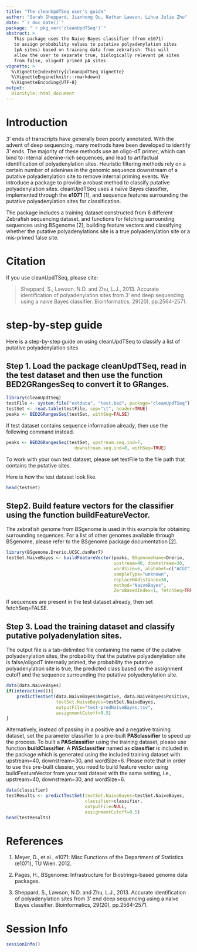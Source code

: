 ```yaml
---
title: "The cleanUpdTSeq user's guide"
author: "Sarah Sheppard, Jianhong Ou, Nathan Lawson, Lihua Julie Zhu"
date: "`r doc_date()`"
package: "`r pkg_ver('cleanUpdTSeq')`"
abstract: >
   This package uses the Naive Bayes classifier (from e1071)
   to assign probability values to putative polyadenylation sites
   (pA sites) based on training data from zebrafish. This will
   allow the user to separate true, biologically relevant pA sites
   from false, oligodT primed pA sites.
vignette: >
  %\VignetteIndexEntry{cleanUpdTSeq Vignette}
  %\VignetteEngine{knitr::rmarkdown}
  %\VignetteEncoding{UTF-8}
output:
  BiocStyle::html_document
---
```


# Introduction
3' ends of transcripts have generally been poorly annotated. With the advent of deep sequencing, many methods have been developed to identify 3' ends. The majority of these methods use an oligo-dT primer, which can bind to internal adenine-rich sequences, and lead to artifactual identification of polyadenylation sites. Heuristic filtering methods rely on a certain number of adenines in the genomic sequence downstream of a putative polyadenylation site to remove internal priming events. We introduce a package to provide a robust method to classify putative polyadenylation sites. cleanUpdTSeq uses a na&iuml;ve Bayes classifier, implemented through the **e1071** [1], and sequence features surrounding the putative polyadenylation sites for classification.

The package includes a training dataset constructed from 6 different Zebrafish sequencing dataset, and functions for fetching surrounding sequences using BSgenome [2], building feature vectors and classifying whether the putative polyadenylations site is a true polyadenylation site or a mis-primed false site.

# Citation
If  you use cleanUpdTSeq, please cite:

> Sheppard, S., Lawson, N.D. and Zhu, L.J., 2013. Accurate identification of polyadenylation sites from 3' end deep sequencing using a naive Bayes classifier. Bioinformatics, 29(20), pp.2564-2571.


# step-by-step guide

Here is a step-by-step guide on using cleanUpdTSeq to classify a list of putative polyadenylation sites

## Step 1. Load the package cleanUpdTSeq, read in the test dataset and then use the function BED2GRangesSeq to convert it to GRanges.

```r
library(cleanUpdTSeq)
testFile <- system.file("extdata", "test.bed", package="cleanUpdTSeq")
testSet <- read.table(testFile, sep="\t", header=TRUE)
peaks <- BED2GRangesSeq(testSet, withSeq=FALSE)
```

If test dataset contains sequence information already, then use the following command instead.


```r
peaks <- BED2GRangesSeq(testSet, upstream.seq.ind=7, 
                          downstream.seq.ind=8, withSeq=TRUE)
```


To work with your own test dataset, please set testFile to the file path that contains the putative sites.

Here is how the test dataset look like.


```r
head(testSet)
```


## Step2. Build feature vectors for the classifier using the function buildFeatureVector.
The zebrafish genome from BSgenome is used in this example for obtaining surrounding sequences. For a list of other genomes available through BSgenome, please refer to the BSgenome package documentation [2].


```r
library(BSgenome.Drerio.UCSC.danRer7)
testSet.NaiveBayes <- buildFeatureVector(peaks, BSgenomeName=Drerio,
                                         upstream=40, downstream=30, 
                                         wordSize=6, alphabet=c("ACGT"),
                                         sampleType="unknown", 
                                         replaceNAdistance=30, 
                                         method="NaiveBayes",
                                         ZeroBasedIndex=1, fetchSeq=TRUE)
```


If sequences are present in the test dataset already, then set fetchSeq=FALSE.

## Step 3. Load the training dataset and classify putative polyadenylation sites.

The output file is a tab-delimited file containing the name of the putative
polyadenylation sites, the probability that the putative polyadenylation site is false/oligodT internally primed, the probability the putative polyadenylation site is true, the predicted class based on the assignment cutoff and the sequence surrounding the putative polyadenylation site.


```r
data(data.NaiveBayes)
if(interactive()){
    predictTestSet(data.NaiveBayes$Negative, data.NaiveBayes$Positive, 
                   testSet.NaiveBayes=testSet.NaiveBayes, 
                   outputFile="test-predNaiveBayes.tsv", 
                   assignmentCutoff=0.5)
}
```


Alternatively, instead of passing in a positive and a negative training dataset, set the parameter classifier to a pre-built **PASclassifier** to speed up the process. To built a **PASclassifier** using the training dataset, please use function **buildClassifier**. A **PASclassifier** named as **classifier** is included in the package which is generated using the included training dataset with upstream=40, downstream=30, and wordSize=6. Please note that in order to use this pre-built classier, you need to build feature vector using buildFeatureVector from your test dataset with the same setting, i.e., upstream=40, downstream=30, and wordSize=6. 


```r
data(classifier)
testResults <- predictTestSet(testSet.NaiveBayes=testSet.NaiveBayes,
                              classifier=classifier,
                              outputFile=NULL, 
                              assignmentCutoff=0.5)
head(testResults)
```



# References
1. Meyer, D., et al., e1071: Misc Functions of the Department of Statistics (e1071), TU Wien. 2012.

2. Pages, H., BSgenome: Infrastructure for Biostrings-based genome data packages.

3. Sheppard, S., Lawson, N.D. and Zhu, L.J., 2013. Accurate identification of polyadenylation sites from 3' end deep sequencing using a naive Bayes classifier. Bioinformatics, 29(20), pp.2564-2571.


# Session Info
```r
sessionInfo()
```

